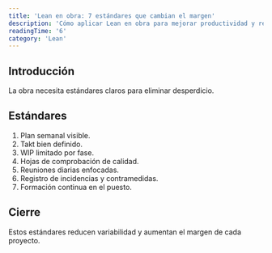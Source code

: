 ```yaml
---
title: 'Lean en obra: 7 estándares que cambian el margen'
description: 'Cómo aplicar Lean en obra para mejorar productividad y rentabilidad.'
readingTime: '6'
category: 'Lean'
---
```


## Introducción
La obra necesita estándares claros para eliminar desperdicio.

## Estándares
1. Plan semanal visible.
2. Takt bien definido.
3. WIP limitado por fase.
4. Hojas de comprobación de calidad.
5. Reuniones diarias enfocadas.
6. Registro de incidencias y contramedidas.
7. Formación continua en el puesto.

## Cierre
Estos estándares reducen variabilidad y aumentan el margen de cada proyecto.
